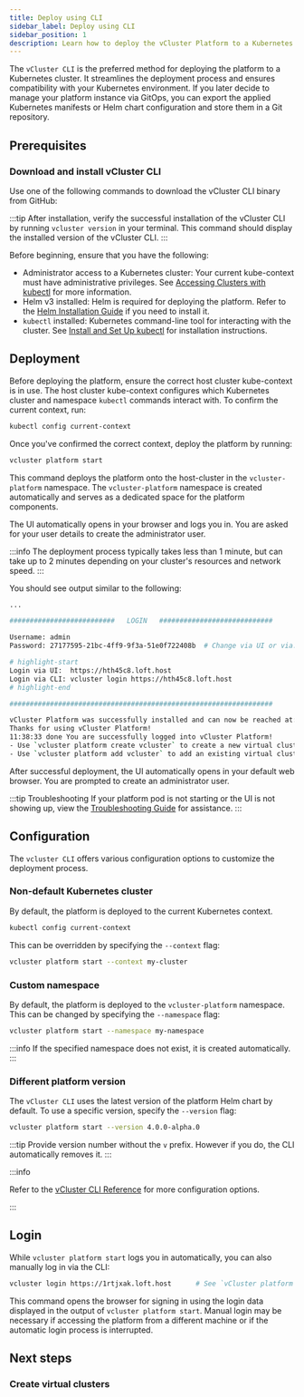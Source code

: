 ```yaml
---
title: Deploy using CLI
sidebar_label: Deploy using CLI
sidebar_position: 1
description: Learn how to deploy the vCluster Platform to a Kubernetes cluster using the vCluster CLI.
---
```



The `vCluster CLI` is the preferred method for deploying the platform to a Kubernetes cluster.
It streamlines the deployment process and ensures compatibility with your Kubernetes environment.
If you later decide to manage your platform instance via GitOps, you can export the applied Kubernetes manifests or Helm chart configuration and store them in a Git repository.

## Prerequisites

### Download and install vCluster CLI

Use one of the following commands to download the vCluster CLI binary from GitHub:

<InstallCLI />

:::tip
After installation, verify the successful installation of the vCluster CLI by running `vcluster version` in your terminal. This command should display the installed version of the vCluster CLI.
:::

Before beginning, ensure that you have the following:

- Administrator access to a Kubernetes cluster: Your current kube-context must have administrative privileges. See [Accessing Clusters with kubectl](https://kubernetes.io/docs/tasks/tools/#kubectl) for more information.
- Helm v3 installed: Helm is required for deploying the platform. Refer to the [Helm Installation Guide](https://helm.sh/docs/intro/install/) if you need to install it.
- `kubectl` installed: Kubernetes command-line tool for interacting with the cluster. See [Install and Set Up kubectl](https://kubernetes.io/docs/tasks/tools/#kubectl) for installation instructions.

## Deployment

Before deploying the platform, ensure the correct host cluster kube-context is in use. The host cluster kube-context configures which Kubernetes cluster and namespace `kubectl` commands interact with. To confirm the current context, run:

```bash title="Get the current Kubernetes context"
kubectl config current-context
```

Once you've confirmed the correct context, deploy the platform by running:

```bash title="Deploy the platform"
vcluster platform start
```

This command deploys the platform onto the host-cluster in the `vcluster-platform` namespace.
The `vcluster-platform` namespace is created automatically and serves as a
dedicated space for the platform components.

The UI automatically opens in your browser and logs you in. You are asked for your user details to create the administrator user.

:::info
The deployment process typically takes less than 1 minute, but can take up to 2 minutes depending on your cluster's resources and network speed.
:::

You should see output similar to the following:

```bash title="Platform installation output"
...

##########################   LOGIN   ############################

Username: admin
Password: 27177595-21bc-4ff9-9f3a-51e0f722408b  # Change via UI or via: vcluster platform reset password

# highlight-start
Login via UI:  https://hth45c8.loft.host
Login via CLI: vcluster login https://hth45c8.loft.host
# highlight-end

#################################################################

vCluster Platform was successfully installed and can now be reached at: https://hth45c8.loft.host
Thanks for using vCluster Platform!
11:38:33 done You are successfully logged into vCluster Platform!
- Use `vcluster platform create vcluster` to create a new virtual cluster
- Use `vcluster platform add vcluster` to add an existing virtual cluster to a vCluster platform instance
```

After successful deployment, the UI automatically opens in your default web
browser. You are prompted to create an administrator user.

:::tip Troubleshooting
If your platform pod is not starting or the UI is not showing up, view the [Troubleshooting Guide](../use-platform/troubleshooting) for assistance.
:::

## Configuration

The `vcluster CLI` offers various configuration options to customize the
deployment process.

### Non-default Kubernetes cluster

By default, the platform is deployed to the current Kubernetes context.

```bash title="Get the current Kubernetes context"
kubectl config current-context
```

This can be overridden by specifying the `--context` flag:

```bash title="Deploy the platform to a specific Kubernetes context"
vcluster platform start --context my-cluster
```

### Custom namespace

By default, the platform is deployed to the `vcluster-platform` namespace. This can be changed by specifying the `--namespace` flag:

```bash title="Deploy the platform to a custom namespace"
vcluster platform start --namespace my-namespace
```

:::info
If the specified namespace does not exist, it is created automatically.
:::

### Different platform version

The `vCluster CLI` uses the latest version of the platform Helm chart by default. To use a specific version, specify the `--version` flag:

<ListHelmVersions />

```bash title="Deploy the platform using a specific version"
vcluster platform start --version 4.0.0-alpha.0
```

:::tip
Provide version number without the `v` prefix. However if you do, the CLI
automatically removes it.
:::



:::info
<!-- vale off -->
Refer to the [vCluster CLI Reference](/docs/vcluster/cli/vcluster_platform) for more
configuration options.
<!-- vale on -->
:::

## Login

While `vcluster platform start` logs you in automatically, you can also manually log in via the CLI:

```bash title="Platform login"
vcluster login https://1rtjxak.loft.host      # See `vCluster platform start` output for login credentials and your actual sub-domain name (auto-generated).
```

This command opens the browser for signing in using the login data displayed in the output of `vcluster platform start`. Manual login may be necessary if accessing the platform from a different machine or if the automatic login process is interrupted.

## Next steps

### Create virtual clusters

<InstallNextSteps />
